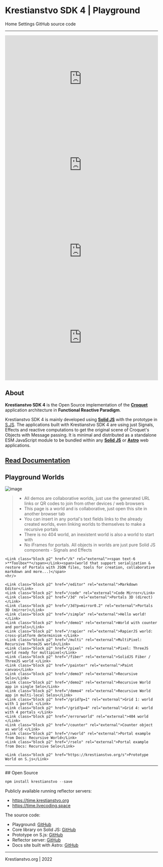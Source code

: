 

# Krestianstvo SDK 4 | Playground

<nav>
    <Link href="/">Home </Link>
    <Link class="p2" href="/settings">Settings</Link>
    <Link class="p2" href="https://github.com/NikolaySuslov/krestianstvo-playground">GitHub source code </Link>
</nav>

<hr />

<div class="p3 grid grid-rows-1 grid-cols-4">
<div style="padding:56.25% 0 0 0;position:relative;"><iframe src="https://player.vimeo.com/video/742885266?h=45918cfab7&title=0&byline=0&portrait=0" style="position:absolute;top:0;left:0;width:100%;height:100%;" frameborder="0" allow="autoplay; fullscreen; picture-in-picture" allowfullscreen></iframe></div><script src="https://player.vimeo.com/api/player.js"></script>
<div style="padding:56.25% 0 0 0;position:relative;"><iframe src="https://player.vimeo.com/video/749401757?h=0a7c6f0a3b&title=0&byline=0&portrait=0" style="position:absolute;top:0;left:0;width:100%;height:100%;" frameborder="0" allow="autoplay; fullscreen; picture-in-picture" allowfullscreen></iframe></div><script src="https://player.vimeo.com/api/player.js"></script>
<div style="padding:56.25% 0 0 0;position:relative;"><iframe src="https://player.vimeo.com/video/745245330?h=a0a4584482&title=0&byline=0&portrait=0" style="position:absolute;top:0;left:0;width:100%;height:100%;" frameborder="0" allow="autoplay; fullscreen; picture-in-picture" allowfullscreen></iframe></div><script src="https://player.vimeo.com/api/player.js"></script>
<div style="padding:56.25% 0 0 0;position:relative;"><iframe src="https://player.vimeo.com/video/768846153?h=8d108648b0&title=0&byline=0&portrait=0" style="position:absolute;top:0;left:0;width:100%;height:100%;" frameborder="0" allow="autoplay; fullscreen; picture-in-picture" allowfullscreen></iframe></div><script src="https://player.vimeo.com/api/player.js"></script>

</div>


## About

**Krestianstvo SDK 4** is the Open Source implementation of the **[Croquet](https://en.wikipedia.org/wiki/Croquet_OS)** application architecture in **Functional Reactive Paradigm**.

Krestianstvo SDK 4 is mainly developed using **[Solid JS](https://www.solidjs.com)** with the prototype in [S.JS](https://github.com/NikolaySuslov/krestianstvo-s.js). The applications built with Krestianstvo SDK 4 are using just Signals, Effects and reactive computations to get the original scene of Croquet's Objects with Message passing. It is minimal and distributed as a standalone ESM JavaScript module to be bundled within any **[Solid JS](https://www.solidjs.com)** or **[Astro](https://astro.build)** web applications.


## [Read Documentation](https://docs.xrvr.art)

## Playground Worlds

![image](/portals3d.jpg)  

>- All demos are collaborative worlds, just use the generated URL links or QR codes to join from other devices / web browsers 
>- This page is a world and is collaborative, just open this site in another browser tab
>- You can insert in any portal's text fields links to the already created worlds, even linking worlds to themselves to make a recursive portals
>- There is no 404 world, an inexistent world is also a world to start with
>- No iFrames for portals. All objects in worlds are just pure Solid JS components - Signals and Effects

<div class="grid grid-cols-1 justify-items-center">
    <div class="raw-span-1 box">
        <SeloPortal {...props} nodeID={"home_demo1_" + props.nodeID} url={"demo1"}  auto={true}/>
    </div>
</div>

<div class="p2"/>

<nav text-5 style={{ width: "fit-content" }}>

    <Link class="block p2" href="/k" rel="external"><span text-6 >**Toolbox**</span></Link><span>(world that support serialization & restore of Portals with JSON files, tools for creation, collaborative markdown and more...)</span>
    <hr/>

    <Link class="block p2" href="/editor" rel="external">Markdown Editor</Link>
    <Link class="block p2" href="/code" rel="external">Code Mirror</Link>
    <Link class="block p2" href="/3d" rel="external">Portals 3D (direct)</Link>
    <Link class="block p2" href="/3d?p=mirror0.2" rel="external">Portals 3D (mirror)</Link>
    <Link class="block p2" href="/simple" rel="external">Hello world!</Link>
    <Link class="block p2" href="/demo1" rel="external">World with counter and portals</Link>
    <Link class="block p2" href="/rapier" rel="external">RapierJS world: cross-platform determinism </Link>
    <Link class="block p2" href="/multi" rel="external">MultiPixel: Recursive ThreeJS world</Link>
    <Link class="block p2" href="/pixel" rel="external">Pixel: ThreeJS world ready for multipixel</Link>
    <Link class="block p2" href="/fiber" rel="external">SolidJS Fiber / ThreeJS world </Link>
    <Link class="block p2" href="/painter" rel="external">Paint canvas</Link>
    <Link class="block p2" href="/demo3" rel="external">Recursive Selo</Link>
    <Link class="block p2" href="/demo2" rel="external">Recursive World app in single Selo</Link>
    <Link class="block p2" href="/demo4" rel="external">Recursive World app in multi-local Selos</Link>
    <Link class="block p2" href="/grid?p=1" rel="external">Grid 1: world with 1 portal </Link>
    <Link class="block p2" href="/grid?p=4" rel="external">Grid 4: world with 4 portals </Link>
    <Link class="block p2" href="/errorworld" rel="external">404 world </Link>
    <Link class="block p2" href="/counter" rel="external">Counter object as world </Link>
    <Link class="block p2" href="/rworld" rel="external">Portal example from Docs: Recursive World</Link>
    <Link class="block p2" href="/rselo" rel="external">Portal example from Docs: Recursive Selo</Link>

    <Link class="block p2" href="https://krestianstvo.org/s">Prototype World on S.js</Link>
</nav>


<hr/>
## Open Source

```js
npm install krestianstvo --save
```

Publicly available running reflector servers:  
- https://time.krestianstvo.org
- https://time.livecoding.space

The source code: 

* Playground: [GitHub](https://github.com/NikolaySuslov/krestianstvo-playground)
* Core library on Solid JS: [GitHub](https://github.com/NikolaySuslov/krestianstvo)
* Prototype on S.js: [GitHub](https://github.com/NikolaySuslov/krestianstvo-s.js)
* Reflector server: [GitHub](https://github.com/NikolaySuslov/lcs-reflector)
* Docs site built with Astro: [GitHub](https://github.com/NikolaySuslov/krestianstvo-docs)

<hr/>
<div class="p4 text-4"><Link href="https://www.krestianstvo.org">Krestianstvo.org</Link> | 2022</div>
